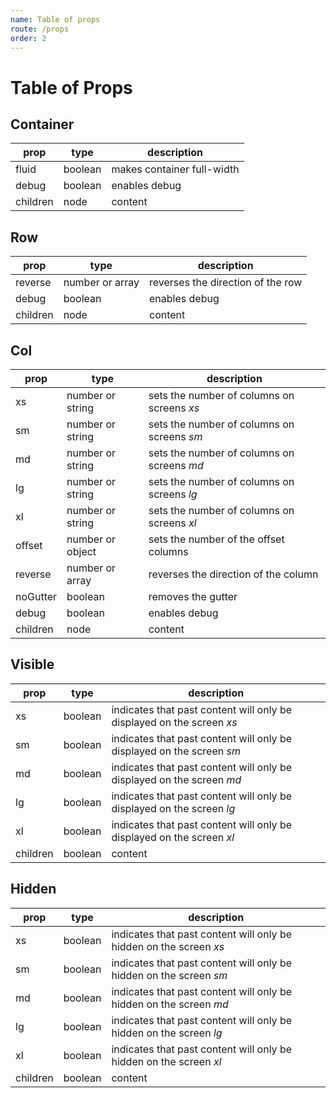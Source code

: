 ```yaml
---
name: Table of props
route: /props
order: 2
---
```


# Table of Props

## Container

| prop      | type    | description                |
|-----------|---------|--------------------------- |
| fluid     | boolean | makes container full-width |
| debug     | boolean | enables debug              |
| children  | node    | content                    |

## Row
| prop      | type            | description                                          |
|-----------|-----------------|------------------------------------------------------|
| reverse   | number or array | reverses the direction of the row                    |
| debug     | boolean         | enables debug                                        |
| children  | node            | content                                              |

## Col

| prop      | type             | description                                |
|-----------|------------------|--------------------------------------------|
| xs        | number or string | sets the number of columns on screens *xs* |
| sm        | number or string | sets the number of columns on screens *sm* |
| md        | number or string | sets the number of columns on screens *md* |
| lg        | number or string | sets the number of columns on screens *lg* |
| xl        | number or string | sets the number of columns on screens *xl* |
| offset    | number or object | sets the number of the offset columns      |
| reverse   | number or array  | reverses the direction of the column       |
| noGutter  | boolean          | removes the gutter                         |
| debug     | boolean          | enables debug                              |
| children  | node             | content                                    |

## Visible
| prop     | type    | description                                          |
|----------|---------|------------------------------------------------------|
| xs       | boolean | indicates that past content will only be displayed on the screen *xs* |
| sm       | boolean | indicates that past content will only be displayed on the screen *sm* |
| md       | boolean | indicates that past content will only be displayed on the screen *md* |
| lg       | boolean | indicates that past content will only be displayed on the screen *lg* |
| xl       | boolean | indicates that past content will only be displayed on the screen *xl* |
| children | boolean | content                                                               |

## Hidden
| prop     | type    | description                                          |
|----------|---------|------------------------------------------------------|
| xs       | boolean | indicates that past content will only be hidden on the screen *xs* |
| sm       | boolean | indicates that past content will only be hidden on the screen *sm* |
| md       | boolean | indicates that past content will only be hidden on the screen *md* |
| lg       | boolean | indicates that past content will only be hidden on the screen *lg* |
| xl       | boolean | indicates that past content will only be hidden on the screen *xl* |
| children | boolean | content                                                            |

